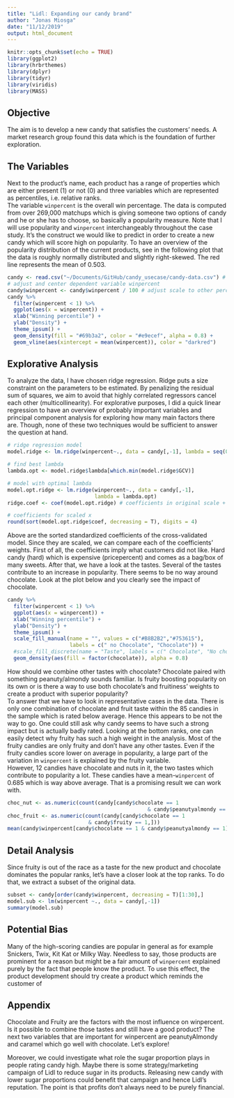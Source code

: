 ```yaml
---
title: "Lidl: Expanding our candy brand"
author: "Jonas Miosga"
date: "11/12/2019"
output: html_document
---
```


```r
knitr::opts_chunk$set(echo = TRUE)
library(ggplot2)
library(hrbrthemes)
library(dplyr)
library(tidyr)
library(viridis)
library(MASS)
```

## Objective
The aim is to develop a new candy that satisfies the customers' needs. A market research group found this data which is the foundation of further exploration.

## The Variables
Next to the product's name, each product has a range of properties which are either present (1) or not (0) and three variables which are represented as percentiles, i.e. relative ranks. \
The variable `winpercent` is the overall win percentage. The data is computed from over 269,000 matchups which is giving someone two options of candy and he or she has to choose, so basically a popularity measure. Note that I will use popularity and `winpercent` interchangeably throughout the case study. It's the construct we would like to predict in order to create a new candy which will score high on popularity. To have an overview of the popularity distribution of the current products, see in the following plot that the data is roughly normally distributed and slightly right-skewed. The red line represents the mean of 0.503.

```r
candy <- read.csv("~/Documents/GitHub/candy_usecase/candy-data.csv") # data import
# adjust and center dependent variable winpercent
candy$winpercent <- candy$winpercent / 100 # adjust scale to other percentile variables
candy %>%
  filter(winpercent < 1) %>%
  ggplot(aes(x = winpercent)) +
  xlab("Winning percentile") +
  ylab("Density") + 
  theme_ipsum() +
  geom_density(fill = "#69b3a2", color = "#e9ecef", alpha = 0.8) +
  geom_vline(aes(xintercept = mean(winpercent)), color = "darkred")
```

## Explorative Analysis
To analyze the data, I have chosen ridge regression. Ridge puts a size constraint on the parameters to be estimated. By penalizing the residual sum of squares, we aim to avoid that highly correlated regressors cancel each other (multicollinearity). For explorative purposes, I did a quick linear regression to have an overview of probably important variables and principal component analysis for exploring how many main factors there are. Though, none of these two techniques would be sufficient to answer the question at hand.

```r
# ridge regression model
model.ridge <- lm.ridge(winpercent~., data = candy[,-1], lambda = seq(0,15, by = 0.2))

# find best lambda 
lambda.opt <- model.ridge$lambda[which.min(model.ridge$GCV)]

# model with optimal lambda
model.opt.ridge <- lm.ridge(winpercent~., data = candy[,-1], 
                            lambda = lambda.opt)
ridge.coef <- coef(model.opt.ridge) # coefficients in original scale + intercept

# coefficients for scaled x
round(sort(model.opt.ridge$coef, decreasing = T), digits = 4)
```

Above are the sorted standardized coefficients of the cross-validated model. Since they are scaled, we can compare each of the coefficients' weights. First of all, the coefficients imply what customers did not like. Hard candy (hard) which is expensive (pricepercent) and comes as a bag/box of many sweets. After that, we have a look at the tastes. Several of the tastes contribute to an increase in popularity. There seems to be no way around chocolate. Look at the plot below and you clearly see the impact of chocolate. \

```r
candy %>%
  filter(winpercent < 1) %>%
  ggplot(aes(x = winpercent)) +
  xlab("Winning percentile") +
  ylab("Density") +
  theme_ipsum() +
  scale_fill_manual(name = "", values = c("#B8B2B2","#753615"),
                    labels = c(" no Chocolate", "Chocolate")) +
  #scale_fill_discrete(name = "Taste", labels = c(" Chocolate", "No chocolate")) + 
  geom_density(aes(fill = factor(chocolate)), alpha = 0.8)
```

How should we combine other tastes with chocolate? Chocolate paired with something peanuty/almondy sounds familiar. Is fruity boosting popularity on its own or is there a way to use both chocolate's and fruitiness' weights to create a product with superior popularity? \
To answer that we have to look in representative cases in the data. There is only one combination of chocolate and fruit taste within the 85 candies in the sample which is rated below average. Hence this appears to be not the way to go. One could still ask why candy seems to have such a strong impact but is actually badly rated. Looking at the bottom ranks, one can easily detect why fruity has such a high weight in the analysis. Most of the fruity candies are only fruity and don't have any other tastes. Even if the fruity candies score lower on average in popularity, a large part of the variation in `winpercent` is explained by the fruity variable. \
However, 12 candies have chocolate and nuts in it, the two tastes which contribute to popularity a lot. These candies have a mean-`winpercent` of 0.685 which is way above average. That is a promising result we can work with. \

```r
choc_nut <- as.numeric(count(candy[candy$chocolate == 1 
                                             & candy$peanutyalmondy == 1,]))
choc_fruit <- as.numeric(count(candy[candy$chocolate == 1 
                          & candy$fruity == 1,]))
mean(candy$winpercent[candy$chocolate == 1 & candy$peanutyalmondy == 1])
```




## Detail Analysis
Since fruity is out of the race as a taste for the new product and chocolate dominates the popular ranks, let's have a closer look at the top ranks. To do that, we extract a subset of the original data.
```r
subset <- candy[order(candy$winpercent, decreasing = T)[1:30],]
model.sub <- lm(winpercent ~., data = candy[,-1])
summary(model.sub)
```

## Potential Bias
Many of the high-scoring candies are popular in general as for example Snickers, Twix, Kit Kat or Milky Way. Needless to say, those products are prominent for a reason but might be a fair amount of `winpercent` explained purely by the fact that people know the product. To use this effect, the product development should try create a product which reminds the customer of 

## Appendix

Chocolate and Fruity are the factors with the most influence on winpercent. Is it possible to combine those tastes and still have a good product? The next two variables that are important for winpercent are peanutyAlmondy and caramel which go well with chocolate. Let's explore!

Moreover, we could investigate what role the sugar proportion plays in people rating candy high. Maybe there is some strategy/marketing campaign of Lidl to reduce sugar in its products. Releasing new candy with lower sugar proportions could benefit that campaign and hence Lidl's reputation. The point is that profits don't always need to be purely financial.